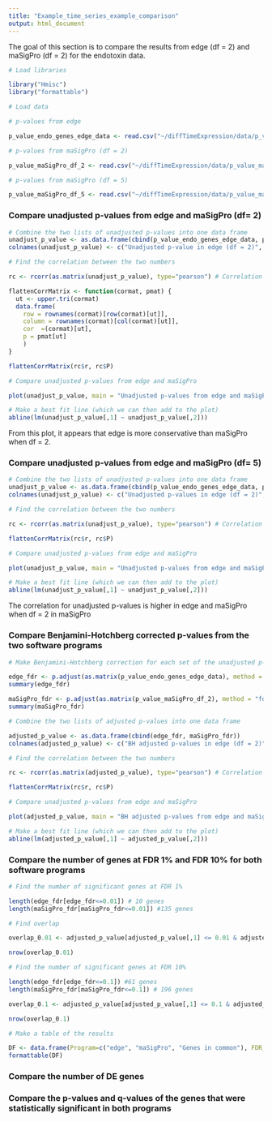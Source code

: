 ```yaml
---
title: "Example_time_series_example_comparison"
output: html_document
---
```


The goal of this section is to compare the results from edge (df = 2) and maSigPro (df = 2) for the endotoxin data.

```r
# Load libraries

library("Hmisc")
library("formattable")

# Load data

# p-values from edge

p_value_endo_genes_edge_data <- read.csv("~/diffTimeExpression/data/p_value_endo_genes_edge_data.txt", sep="")

# p-values from maSigPro (df = 2)

p_value_maSigPro_df_2 <- read.csv("~/diffTimeExpression/data/p_value_maSigPro_df_2.txt", sep="")

# p-values from maSigPro (df = 5)

p_value_maSigPro_df_5 <- read.csv("~/diffTimeExpression/data/p_value_maSigPro_df_5.txt", sep="")

```


### Compare unadjusted p-values from edge and maSigPro (df= 2)

```r
# Combine the two lists of unadjusted p-values into one data frame
unadjust_p_value <- as.data.frame(cbind(p_value_endo_genes_edge_data, p_value_maSigPro_df_2))
colnames(unadjust_p_value) <- c("Unadjusted p-value in edge (df = 2)", "Unadjusted p-value in maSigPro (df = 2)")

# Find the correlation between the two numbers

rc <- rcorr(as.matrix(unadjust_p_value), type="pearson") # Correlation = 0.3766195 and p = approximately 0

flattenCorrMatrix <- function(cormat, pmat) {
  ut <- upper.tri(cormat)
  data.frame(
    row = rownames(cormat)[row(cormat)[ut]],
    column = rownames(cormat)[col(cormat)[ut]],
    cor  =(cormat)[ut],
    p = pmat[ut]
    )
}

flattenCorrMatrix(rc$r, rc$P)

# Compare unadjusted p-values from edge and maSigPro

plot(unadjust_p_value, main = "Unadjusted p-values from edge and maSigPro (Pearson's correlation = 0.377)")

# Make a best fit line (which we can then add to the plot)
abline(lm(unadjust_p_value[,1] ~ unadjust_p_value[,2]))

```

From this plot, it appears that edge is more conservative than maSigPro when df = 2.


### Compare unadjusted p-values from edge and maSigPro (df= 5)

```r
# Combine the two lists of unadjusted p-values into one data frame
unadjust_p_value <- as.data.frame(cbind(p_value_endo_genes_edge_data, p_value_maSigPro_df_5))
colnames(unadjust_p_value) <- c("Unadjusted p-values in edge (df = 2)", "Unadjusted p-values in maSigPro (df = 5)")

# Find the correlation between the two numbers

rc <- rcorr(as.matrix(unadjust_p_value), type="pearson") # Correlation = 0.3235 and p = 1.203482e-13

flattenCorrMatrix(rc$r, rc$P)

# Compare unadjusted p-values from edge and maSigPro

plot(unadjust_p_value, main = "Unadjusted p-values from edge and maSigPro (Pearson's correlation = 0.324)")

# Make a best fit line (which we can then add to the plot)
abline(lm(unadjust_p_value[,1] ~ unadjust_p_value[,2]))

```

The correlation for unadjusted p-values is higher in edge and maSigPro when df = 2 in maSigPro

### Compare Benjamini-Hotchberg corrected p-values from the two software programs

```r
# Make Benjamini-Hotchberg correction for each set of the unadjusted p-values

edge_fdr <- p.adjust(as.matrix(p_value_endo_genes_edge_data), method = "fdr", n = 500)
summary(edge_fdr)

maSigPro_fdr <- p.adjust(as.matrix(p_value_maSigPro_df_2), method = "fdr", n = 500)
summary(maSigPro_fdr)

# Combine the two lists of adjusted p-values into one data frame

adjusted_p_value <- as.data.frame(cbind(edge_fdr, maSigPro_fdr))
colnames(adjusted_p_value) <- c("BH adjusted p-values in edge (df = 2)", "BH adjusted p-values in maSigPro (df = 2)")

# Find the correlation between the two numbers

rc <- rcorr(as.matrix(adjusted_p_value), type="pearson") # Correlation = 0.4421 and p equals approximately 0

flattenCorrMatrix(rc$r, rc$P)

# Compare unadjusted p-values from edge and maSigPro

plot(adjusted_p_value, main = "BH adjusted p-values from edge and maSigPro (Pearson's corr. = 0.4421)")

# Make a best fit line (which we can then add to the plot)
abline(lm(adjusted_p_value[,1] ~ adjusted_p_value[,2]))

```

### Compare the number of genes at FDR 1% and FDR 10% for both software programs

```r
# Find the number of significant genes at FDR 1%

length(edge_fdr[edge_fdr<=0.01]) # 10 genes
length(maSigPro_fdr[maSigPro_fdr<=0.01]) #135 genes

# Find overlap

overlap_0.01 <- adjusted_p_value[adjusted_p_value[,1] <= 0.01 & adjusted_p_value[,2] <= 0.01, ]

nrow(overlap_0.01)

# Find the number of significant genes at FDR 10%

length(edge_fdr[edge_fdr<=0.1]) #61 genes
length(maSigPro_fdr[maSigPro_fdr<=0.1]) # 196 genes

overlap_0.1 <- adjusted_p_value[adjusted_p_value[,1] <= 0.1 & adjusted_p_value[,2] <= 0.1, ]

nrow(overlap_0.1)

# Make a table of the results

DF <- data.frame(Program=c("edge", "maSigPro", "Genes in common"), FDR_0.01=c("10", "135", "10"), FDR_0.1=c("61", "196", "55"))
formattable(DF)

```





### Compare the number of DE genes




### Compare the p-values and q-values of the genes that were statistically significant in both programs